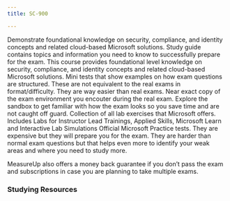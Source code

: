 ```yaml
---
title: SC-900

---
```


<Card title="Get Started" icon="star"> 
  <LinkCard title="Exam SC-900: Security, Compliance, and Identity Fundamentals" href="https://learn.microsoft.com/en-us/credentials/certifications/security-compliance-and-identity-fundamentals?WT.mc_id=studentamb_165290" target="_blank"/>
      Demonstrate foundational knowledge on security, compliance, and identity concepts and related cloud-based Microsoft solutions.
  <LinkCard title="SC-900 Study Guide" href="https://learn.microsoft.com/credentials/certifications/resources/study-guides/sc-900?WT.mc_id=studentamb_165290" target="_blank"/>
      Study guide contains topics and information you need to know to successfully prepare for the exam. 
  <LinkCard title="Microsoft Learn" href="https://learn.microsoft.com/training/courses/sc-900t00/?WT.mc_id=studentamb_165290" target="_blank"/>
      This course provides foundational level knowledge on security, compliance, and identity concepts and related cloud-based Microsoft solutions.
  <LinkCard title="Practice Assessment" href="https://learn.microsoft.com/en-us/credentials/certifications/security-compliance-and-identity-fundamentals/practice/assessment?assessment-type=practice&assessmentId=11&practice-assessment-type=certification&WT.mc_id=studentamb_165290" target="_blank"/>
      Mini tests that show examples on how exam questions are structured. These are not equivalent to the real exams in format/difficulty. They are way easier than real exams.
  <LinkCard title="Exam Sandbox" href="https://aka.ms/examdemo" target="_blank"/>
      Near exact copy of the exam environment you encouter during the real exam. Explore the sandbox to get familiar with how the exam looks so you save time and are not caught off guard. 
  <LinkCard title="Exam Labs" href="https://certs.msfthub.wiki/labs/sc-900labs" target="_blank"/>
      Collection of all lab exercises that Microsoft offers. Includes Labs for Instructor Lead Trainings, Applied Skills, Microsoft Learn and Interactive Lab Simulations
</Card>

<Card title="MeasureUp Practice Tests" icon="open-book"> 
  <LinkCard title="MeasureUp Practice Test" href="https://www.measureup.com/microsoft-practice-test-sc-900-microsoft-security-compliance-and-identity-fundamentals.html#44" target="_blank"/>
  <LinkCard title="MeasureUp Subscriptions" href="https://www.measureup.com/subscription-plans-for-individuals#u44" target="_blank"/>
      Official Microsoft Practice tests. They are expensive but they will prepare you for the exam. They are harder than normal exam questions but that helps 
      even more to identify your weak areas and where you need to study more. 

MeasureUp also offers a money back guarantee if you don’t pass the exam and subscriptions in case you are planning to take multiple exams. 
</Card>

### Studying Resources

<Tabs>

  <TabItem label="Text">
  <CardGrid>
    <LinkCard title="Microsoft Learn" href="https://learn.microsoft.com/training/courses/sc-900t00/?WT.mc_id=studentamb_165290" target="_blank"/>
  </CardGrid>
  </TabItem>

  <TabItem label="Videos">
  <CardGrid>
    <LinkCard title="On Demand Instructor-led Training Series" href="https://learn.microsoft.com/en-us/shows/on-demand-instructor-led-training-series/?terms=SC-900&WT.mc_id=studentamb_165290" target="_blank"/>
    <LinkCard title="A Guide To Cloud SC-900 Course" href="https://www.youtube.com/watch?v=UHeZnZpmtJM&list=PLhLKc18P9YOCAt0hPdnPavwr9V4ADItcq" target="_blank"/>
    <LinkCard title="John Savill SC-900 Study Cram" href="https://www.youtube.com/watch?v=Bz-8jM3jg-8" target="_blank"/>
    <LinkCard title="Inside Cloud and Security Cram" href="https://www.youtube.com/watch?v=rDxtTM7cOPI" target="_blank"/>
    <LinkCard title="Microsoft Virtual Training Day - Security, Compliance, and Identity Fundamentals" href="https://events.microsoft.com/en-us/microsoft365?language=English&clientTimeZone=1&scenario=Microsoft%20Security%20Virtual%20Training%20Day" target="_blank"/>
    <LinkCard title="A Guide To Cloud SC-900 Course" href="https://www.youtube.com/watch?v=UHeZnZpmtJM&list=PLhLKc18P9YOCAt0hPdnPavwr9V4ADItcq" target="_blank"/>
  </CardGrid>
  </TabItem>

  <TabItem label="Paid">
  <CardGrid>
    <LinkCard title="Microsoft's Official Coursera Course" href="https://www.coursera.org/professional-certificates/microsoft-cybersecurity-analyst" target="_blank"/>
</CardGrid>
  </TabItem>

  <TabItem label="Tests">
  <CardGrid>
    <LinkCard title="MeasureUp Practice Test" href="https://www.measureup.com/microsoft-practice-test-sc-900-microsoft-security-compliance-and-identity-fundamentals.html#44" target="_blank"/>
    <LinkCard title="MS Learn Practice Assessment" href="https://learn.microsoft.com/en-us/certifications/exams/sc-900/practice/assessment?assessmentId=11&assessment-type=practice&WT.mc_id=studentamb_165290" target="_blank"/>
  </CardGrid>
  </TabItem>

  <TabItem label="Misc">
  <CardGrid>
    <LinkCard title="Microsoft 365 E5 Developer Tenant" href="https://developer.microsoft.com/en-us/microsoft-365/dev-program" target="_blank"/> 
  </CardGrid>
  </TabItem>
  </Tabs>

